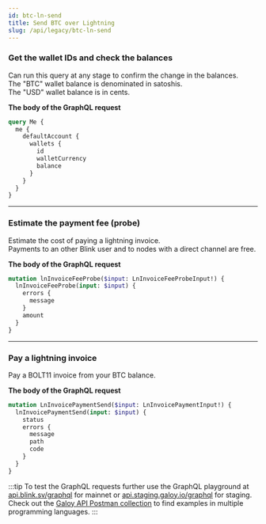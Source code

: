 ```yaml
---
id: btc-ln-send
title: Send BTC over Lightning
slug: /api/legacy/btc-ln-send
---
```



<AuthProvider>

  <SetApiEndpoint />

  <SetAuthToken />

### Get the wallet IDs and check the balances

Can run this query at any stage to confirm the change in the balances.<br />
The "BTC" wallet balance is denominated in satoshis.<br />
The "USD" wallet balance is in cents.

**The body of the GraphQL request**

```graphql
query Me {
  me {
    defaultAccount {
      wallets {
        id
        walletCurrency
        balance
      }
    }
  }
}
```
  <GetWalletDataBtc />

---

### Estimate the payment fee (probe)

Estimate the cost of paying a lightning invoice. <br />
Payments to an other Blink user and to nodes with a direct channel are free.

**The body of the GraphQL request**

```graphql
mutation lnInvoiceFeeProbe($input: LnInvoiceFeeProbeInput!) {
  lnInvoiceFeeProbe(input: $input) {
    errors {
      message
    }
    amount
  }
}
```

  <LnInvoiceFeeProbe />

---

### Pay a lightning invoice

Pay a BOLT11 invoice from your BTC balance.

**The body of the GraphQL request**

```graphql
mutation LnInvoicePaymentSend($input: LnInvoicePaymentInput!) {
  lnInvoicePaymentSend(input: $input) {
    status
    errors {
      message
      path
      code
    }
  }
}
```

  <LnInvoicePaymentSend />

</AuthProvider>

:::tip
To test the GraphQL requests further use the GraphQL playground at [api.blink.sv/graphql](https://api.blink.sv/graphql) for mainnet or [api.staging.galoy.io/graphql](https://api.staging.galoy.io/graphql) for staging.<br />
Check out the [Galoy API Postman collection](https://documenter.getpostman.com/view/29391384/2s9YCAQq3z#ac3751d8-c116-408b-9129-d6e365da590b) to find examples in multiple programming languages.
:::
